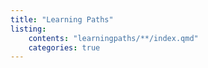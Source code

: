 ```yaml
---
title: "Learning Paths"
listing:
    contents: "learningpaths/**/index.qmd"
    categories: true
---
```

